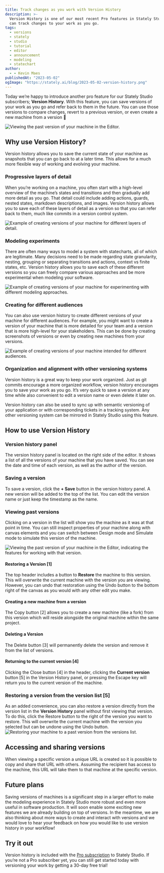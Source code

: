 ```yaml
---
title: Track changes as you work with Version History
description: >-
  Version History is one of our most recent Pro features in Stately Studio. You
  can track changes to your work as you go.
tags:
  - versions
  - stately
  - studio
  - tutorial
  - editor
  - announcement
  - modeling
  - statechart
author:
  - - Kevin Maes
publishedAt: "2023-05-02"
ogImage: "https://stately.ai/blog/2023-05-02-version-history.png"
---
```


Today we’re happy to introduce another pro feature for our Stately Studio subscribers; **Version History**. With this feature, you can save versions of your work as you go and refer back to them in the future. You can use those versions to compare changes, revert to a previous version, or even create a new machine from a version 🎉

![Viewing the past version of your machine in the Editor.](./images/2023-05-02-example-version-view-plain.png)

## Why use Version History?

Version history allows you to save the current state of your machine as snapshots that you can go back to at a later time. This allows for a much more flexible way of working and evolving your machine.

### Progressive layers of detail

When you’re working on a machine, you often start with a high-level overview of the machine’s states and transitions and then gradually add more detail as you go. That detail could include adding actions, guards, nested states, markdown descriptions, and images. Version history allows you to save each of these layers of detail as a version so that you can refer back to them, much like commits in a version control system.

![Example of creating versions of your machine for different layers of detail.](./images/2023-05-02-example-why-layers-of-detail.png)

### Modeling experiments

There are often many ways to model a system with statecharts, all of which are legitimate. Many decisions need to be made regarding state granularity, nesting, grouping or separating transitions and actions, context vs finite states, etc. Version history allows you to save each of these different versions so you can freely compare various approaches and be more experimental when modeling your software.

![Example of creating versions of your machine for experimenting with different modeling approaches.](./images/2023-05-02-example-why-modeling-experiments.png)

### Creating for different audiences

You can also use version history to create different versions of your machine for different audiences. For example, you might want to create a version of your machine that is more detailed for your team and a version that is more high-level for your stakeholders. This can be done by creating screenshots of versions or even by creating new machines from your versions.

![Example of creating versions of your machine intended for different audiences.](./images/2023-05-02-example-why-audiences.png)

### Organization and alignment with other versioning systems

Version history is a great way to keep your work organized. Just as git commits encourage a more organized workflow, version history encourages you to save your work as you go. It’s very quick to save a version at any time while also convenient to edit a version name or even delete it later on.

Version history can also be used to sync up with semantic versioning of your application or with corresponding tickets in a tracking system. Any other versioning system can be mirrored in Stately Studio using this feature.

## How to use Version History

### Version history panel

The version history panel is located on the right side of the editor. It shows a list of all the versions of your machine that you have saved. You can see the date and time of each version, as well as the author of the version.

### Saving a version

To save a version, click the **+ Save** button in the version history panel. A new version will be added to the top of the list. You can edit the version name or just keep the timestamp as the name.

### Viewing past versions

Clicking on a version in the list will show you the machine as it was at that point in time. You can still inspect properties of your machine along with canvas elements and you can switch between Design mode and Simulate mode to simulate this version of the machine.

![Viewing the past version of your machine in the Editor, indicating the features for working with that version.](./images/2023-05-02-example-version-view-explained.png)

#### Restoring a Version [1]

The top header includes a button to **Restore** the machine to this version. This will overwrite the current machine with the version you are viewing. However, you can undo that restoration using the Undo button to the bottom right of the canvas as you would with any other edit you make.

#### Creating a new machine from a version

The Copy button [2] allows you to create a new machine (like a fork) from this version which will reside alongside the original machine within the same project.

#### Deleting a Version

The Delete button [3] will permanently delete the version and remove it from the list of versions.

#### Returning to the current version [4]

Clicking the Close button [4] in the header, clicking the **Current version** button [5] in the Version History panel, or pressing the Escape key will return you to the current version of the machine.

### Restoring a version from the version list [5]

As an added convenience, you can also restore a version directly from the version list in the **Version History** panel without first viewing that version. To do this, click the Restore button to the right of the version you want to restore. This will overwrite the current machine with the version you selected but can be undone using the Undo button.
![Restoring your machine to a past version from the versions list.](./images/2023-05-02-example-restore-from-version-list.png)

## Accessing and sharing versions

When viewing a specific version a unique URL is created so it is possible to copy and share that URL with others. Assuming the recipient has access to the machine, this URL will take them to that machine at the specific version.

## Future plans

Saving versions of machines is a significant step in a larger effort to make the modeling experience in Stately Studio more robust and even more useful in software production. It will soon enable some exciting new features we are already building on top of versions. In the meantime, we are also thinking about more ways to create and interact with versions and we would love to hear your feedback on how you would like to use version history in your workflow!

## Try it out

Version history is included with the [Pro subscription](https://stately.ai/pricing) to Stately Studio. If you’re not a Pro subscriber yet, you can still get started today with versioning your work by getting a 30-day free trial!
